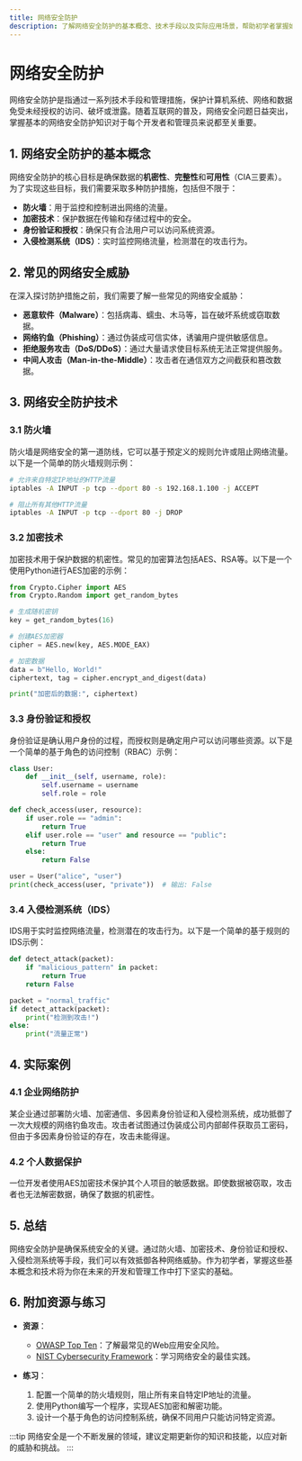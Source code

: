 ```yaml
---
title: 网络安全防护
description: 了解网络安全防护的基本概念、技术手段以及实际应用场景，帮助初学者掌握如何保护系统免受网络攻击。
---
```


# 网络安全防护

网络安全防护是指通过一系列技术手段和管理措施，保护计算机系统、网络和数据免受未经授权的访问、破坏或泄露。随着互联网的普及，网络安全问题日益突出，掌握基本的网络安全防护知识对于每个开发者和管理员来说都至关重要。

## 1. 网络安全防护的基本概念

网络安全防护的核心目标是确保数据的**机密性**、**完整性**和**可用性**（CIA三要素）。为了实现这些目标，我们需要采取多种防护措施，包括但不限于：

- **防火墙**：用于监控和控制进出网络的流量。
- **加密技术**：保护数据在传输和存储过程中的安全。
- **身份验证和授权**：确保只有合法用户可以访问系统资源。
- **入侵检测系统（IDS）**：实时监控网络流量，检测潜在的攻击行为。

## 2. 常见的网络安全威胁

在深入探讨防护措施之前，我们需要了解一些常见的网络安全威胁：

- **恶意软件（Malware）**：包括病毒、蠕虫、木马等，旨在破坏系统或窃取数据。
- **网络钓鱼（Phishing）**：通过伪装成可信实体，诱骗用户提供敏感信息。
- **拒绝服务攻击（DoS/DDoS）**：通过大量请求使目标系统无法正常提供服务。
- **中间人攻击（Man-in-the-Middle）**：攻击者在通信双方之间截获和篡改数据。

## 3. 网络安全防护技术

### 3.1 防火墙

防火墙是网络安全的第一道防线，它可以基于预定义的规则允许或阻止网络流量。以下是一个简单的防火墙规则示例：

```bash
# 允许来自特定IP地址的HTTP流量
iptables -A INPUT -p tcp --dport 80 -s 192.168.1.100 -j ACCEPT

# 阻止所有其他HTTP流量
iptables -A INPUT -p tcp --dport 80 -j DROP
```

### 3.2 加密技术

加密技术用于保护数据的机密性。常见的加密算法包括AES、RSA等。以下是一个使用Python进行AES加密的示例：

```python
from Crypto.Cipher import AES
from Crypto.Random import get_random_bytes

# 生成随机密钥
key = get_random_bytes(16)

# 创建AES加密器
cipher = AES.new(key, AES.MODE_EAX)

# 加密数据
data = b"Hello, World!"
ciphertext, tag = cipher.encrypt_and_digest(data)

print("加密后的数据:", ciphertext)
```

### 3.3 身份验证和授权

身份验证是确认用户身份的过程，而授权则是确定用户可以访问哪些资源。以下是一个简单的基于角色的访问控制（RBAC）示例：

```python
class User:
    def __init__(self, username, role):
        self.username = username
        self.role = role

def check_access(user, resource):
    if user.role == "admin":
        return True
    elif user.role == "user" and resource == "public":
        return True
    else:
        return False

user = User("alice", "user")
print(check_access(user, "private"))  # 输出: False
```

### 3.4 入侵检测系统（IDS）

IDS用于实时监控网络流量，检测潜在的攻击行为。以下是一个简单的基于规则的IDS示例：

```python
def detect_attack(packet):
    if "malicious_pattern" in packet:
        return True
    return False

packet = "normal_traffic"
if detect_attack(packet):
    print("检测到攻击!")
else:
    print("流量正常")
```

## 4. 实际案例

### 4.1 企业网络防护

某企业通过部署防火墙、加密通信、多因素身份验证和入侵检测系统，成功抵御了一次大规模的网络钓鱼攻击。攻击者试图通过伪装成公司内部邮件获取员工密码，但由于多因素身份验证的存在，攻击未能得逞。

### 4.2 个人数据保护

一位开发者使用AES加密技术保护其个人项目的敏感数据。即使数据被窃取，攻击者也无法解密数据，确保了数据的机密性。

## 5. 总结

网络安全防护是确保系统安全的关键。通过防火墙、加密技术、身份验证和授权、入侵检测系统等手段，我们可以有效抵御各种网络威胁。作为初学者，掌握这些基本概念和技术将为你在未来的开发和管理工作中打下坚实的基础。

## 6. 附加资源与练习

- **资源**：
  - [OWASP Top Ten](https://owasp.org/www-project-top-ten/)：了解最常见的Web应用安全风险。
  - [NIST Cybersecurity Framework](https://www.nist.gov/cyberframework)：学习网络安全的最佳实践。

- **练习**：
  1. 配置一个简单的防火墙规则，阻止所有来自特定IP地址的流量。
  2. 使用Python编写一个程序，实现AES加密和解密功能。
  3. 设计一个基于角色的访问控制系统，确保不同用户只能访问特定资源。

:::tip
网络安全是一个不断发展的领域，建议定期更新你的知识和技能，以应对新的威胁和挑战。
:::